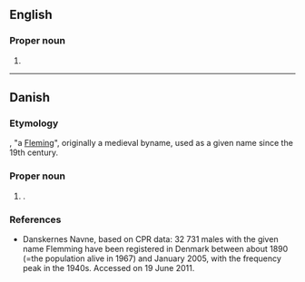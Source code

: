 ==English==

===Proper noun===
{{wikipedia}}
{{en-proper noun}}

# {{surname|lang=en}}

----

==Danish==

===Etymology===
{{etyl|non|da}} {{m|non|Flæmingr}}, "a [[Fleming]]", originally a medieval byname, used as a given name since the 19th century.

===Proper noun===
{{head|da|proper noun}}

# {{given name|male|lang=da}}.

===References===
* [http://www.danskernesnavne.navneforskning.ku.dk/ ] Danskernes Navne, based on CPR data: 32 731 males with the given name Flemming have been registered in Denmark between about 1890 (=the population alive in 1967) and January 2005, with the frequency peak in the 1940s. Accessed on 19 June 2011.